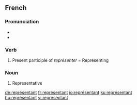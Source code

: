 ==French==

===Pronunciation===
*{{IPA|/ʁǝ.pʁe.zɑ̃.tɑ̃/}}
*{{SAMPA|/R@.pRe.zA~.tA~/}}

===Verb===
#Present participle of ''représenter'' = Representing
===Noun===
{{fr-infl-noun|sm=représentant|sf=représentante|pm=représentants|pf=représentantes|smp=ʁǝ.pʁe.zɑ̃.tɑ̃|sfp=ʁǝ.pʁe.zɑ̃.tɑ̃t|pmp=ʁǝ.pʁe.zɑ̃.tɑ̃|pfp=ʁǝ.pʁe.zɑ̃.tɑ̃t}}
#Representative

[[de:représentant]]
[[fr:représentant]]
[[io:représentant]]
[[ku:représentant]]
[[hu:représentant]]
[[vi:représentant]]